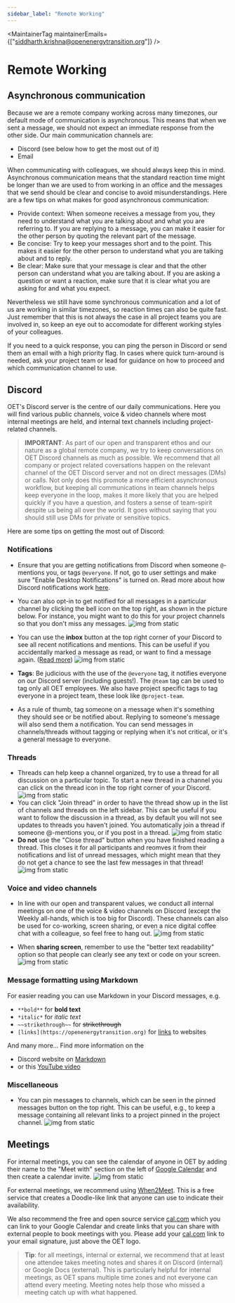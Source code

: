 ```yaml
---
sidebar_label: "Remote Working"
---
```



<MaintainerTag maintainerEmails={["siddharth.krishna@openenergytransition.org"]} />

# Remote Working

<ControlledDocBanner />

## Asynchronous communication

Because we are a remote company working across many timezones, our default mode of communication is asynchronous.
This means that when we sent a message, we should not expect an immediate response from the other side.
Our main communication channels are:

* Discord (see below how to get the most out of it)
* Email

When communicating with colleagues, we should always keep this in mind.
Asynchronous communication means that the standard reaction time might be longer than we are used to from working in an office
and the messages that we send should be clear and concise to avoid misunderstandings.
Here are a few tips on what makes for good asynchronous communication:
* Provide context:
    When someone receives a message from you, they need to understand what you are talking about and what you are referring to.
    If you are replying to a message, you can make it easier for the other person by quoting the relevant part of the message.
* Be concise:
    Try to keep your messages short and to the point.
    This makes it easier for the other person to understand what you are talking about and to reply.
* Be clear:
    Make sure that your message is clear and that the other person can understand what you are talking about.
    If you are asking a question or want a reaction, make sure that it is clear what you are asking for and what you expect.

Nevertheless we still have some synchronous communication and a lot of us are working in similar timezones, so reaction times can also be quite fast.
Just remember that this is not always the case in all project teams you are involved in, so keep an eye out to accomodate for different working styles of your colleagues.

If you need to a quick response, you can ping the person in Discord or send them an email with a high priority flag.
In cases where quick turn-around is needed, ask your project team or lead for guidance on how to proceed and which communication channel to use.


## Discord

OET's Discord server is the centre of our daily communications.
Here you will find various public channels, voice & video channels where most internal meetings are held, and internal text channels including project-related channels.

> **IMPORTANT**: As part of our open and transparent ethos and our nature as a global remote company, we try to keep conversations on OET Discord channels as much as possible. We recommend that all company or project related coversations happen on the relevant channel of the OET Discord server and not on direct messages (DMs) or calls. Not only does this promote a more efficient asynchronous workflow, but keeping all communications in team channels helps keep everyone in the loop, makes it more likely that you are helped quickly if you have a question, and fosters a sense of team-spirit despite us being all over the world. It goes without saying that you should still use DMs for private or sensitive topics.

Here are some tips on getting the most out of Discord:

### Notifications

- Ensure that you are getting notifications from Discord when someone `@`-mentions you, or tags `@everyone`. If not, go to user settings and make sure "Enable Desktop Notifications" is turned on. Read more about how Discord notifications work [here](https://support.discord.com/hc/en-us/sections/360007875151-Notifications).

- You can also opt-in to get notified for all messages in a particular channel by clicking the bell icon on the top right, as shown in the picture below. For instance, you might want to do this for your project channels so that you don't miss any messages.
    ![img from static](/img/discord_notifications.png)

- You can use the **inbox** button at the top right corner of your Discord to see all recent notifications and mentions. This can be useful if you accidentally marked a message as read, or want to find a message again. ([Read more](https://support.discord.com/hc/en-us/articles/360045027712-Inbox-FAQ))
    ![img from static](/img/discord_inbox.png)

- **Tags**: Be judicious with the use of the `@everyone` tag, it notifies everyone on our Discord server (including guests!). The `@team` tag can be used to tag only all OET employees. We also have project specific tags to tag everyone in a project team, these look like `@project-team`.

- As a rule of thumb, tag someone on a message when it's something they should see or be notified about. Replying to someone's message will also send them a notification. You can send messages in channels/threads without tagging or replying when it's not critical, or it's a general message to everyone.


### Threads

- Threads can help keep a channel organized, try to use a thread for all discussion on a particular topic. To start a new thread in a channel you can click on the thread icon in the top right corner of your Discord.
    ![img from static](/img/discord_create_new_thread.png)
- You can click "Join thread" in order to have the thread show up in the list of channels and threads on the left sidebar. This can be useful if you want to follow the discussion in a thread, as by default you will not see updates to threads you haven't joined. You automatically join a thread if someone @-mentions you, or if you post in a thread.
    ![img from static](/img/discord_join_thread.png)
- **Do not** use the "Close thread" button when you have finished reading a thread. This closes it for all participants and reomves it from their notifications and list of unread messages, which might mean that they do not get a chance to see the last few messages in that thread!
    ![img from static](/img/discord_close_thread.png)

### Voice and video channels

- In line with our open and transparent values, we conduct all internal meetings on one of the voice & video channels on Discord (except the Weekly all-hands, which is too big for Discord). These channels can also be used for co-working, screen sharing, or even a nice digital coffee chat with a colleague, so feel free to hang out.
    ![img from static](/img/discord_meeting_rooms.png)

- When **sharing screen**, remember to use the "better text readability" option so that people can clearly see any text or code on your screen.
    ![img from static](/img/discord_screen_share.png)

### Message formatting using Markdown

For easier reading you can use Markdown in your Discord messages, e.g. 
* `**bold**` for **bold text**
* `*italic*` for *italic text*
* `~~strikethrough~~` for ~~strikethrough~~
* `[links](https://openenergytransition.org)` for [links](https://openenergytransition.org) to websites

And many more...
Find more information on the
* Discord website on [Markdown](https://support.discord.com/hc/en-us/articles/210298617-Markdown-Text-101-Chat-Formatting-Bold-Italic-Underline)
* or this [YouTube video](https://www.youtube.com/watch?reload=9&v=nm0sJihG70Y)

### Miscellaneous

- You can pin messages to channels, which can be seen in the pinned messages button on the top right. This can be useful, e.g., to keep a message containing all relevant links to a project pinned in the project channel.
    ![img from static](/img/discord_pinned_messages.png)

## Meetings

For internal meetings, you can see the calendar of anyone in OET by adding their name to the "Meet with" section on the left of [Google Calendar](https://calendar.google.com/) and then create a calendar invite.
    ![img from static](/img/calendar_meet_with.png)

For external meetings, we recommend using [When2Meet](https://www.when2meet.com/). This is a free service that creates a Doodle-like link that anyone can use to indicate their availability.

We also recommend the free and open source service [cal.com](https://cal.com/) which you can link to your Google Calendar and create links that you can share with external people to book meetings with you. Please add your [cal.com](https://cal.com/) link to your email signature, just above the OET logo.

> **Tip**: for all meetings, internal or external, we recommend that at least one attendee takes meeting notes and shares it on Discord (internal) or Google Docs (external). This is particularly helpful for internal meetings, as OET spans multiple time zones and not everyone can attend every meeting. Meeting notes help those who missed a meeting catch up with what happened.
